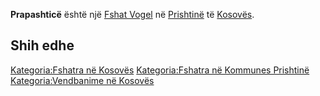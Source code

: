 {{Fshat në Kosovës
 | Emri                = Prapashticë
| sqi_N_name = Prapashticë
| sqi_N_FULL_NAME_RO = Prapashticë
| sqi_N_FULL_NAME_ND_RO = Prapashtice
| sqi_N_SORT_NAME_RG = PRAPASHTICE
| sqi_N_FULL_NAME_RG = Prapashticë
| sqi_N_FULL_NAME_ND_RG = Prapashtice
| sqi_V_name = Prapshticë
| sqi_V_FULL_NAME_RO = Prapshticë
| sqi_V_FULL_NAME_ND_RO = Prapshtice
| sqi_V_SORT_NAME_RG = PRAPSHTICE
| sqi_V_FULL_NAME_RG = Prapshticë
| sqi_V_FULL_NAME_ND_RG = Prapshtice
| srp_N_name = Propaštica
| srp_N_FULL_NAME_RO = Propaštica
| srp_N_FULL_NAME_ND_RO = Propastica
| srp_N_SORT_NAME_RG = PROPASTICA
| srp_N_FULL_NAME_RG = Propaštica
| srp_N_FULL_NAME_ND_RG = Propastica
| srp_NS_name = Пропаштица
| srp_NS_FULL_NAME_RO = Пропаштица
| srp_NS_FULL_NAME_ND_RO = Пропаштица
| srp_NS_SORT_NAME_RG = ПРОПАШТИЦА
| srp_NS_FULL_NAME_RG = Пропаштица
| srp_NS_FULL_NAME_ND_RG = Пропаштица

 | Emri (Rasa dhanore) = 
 | Figura              = 
 | Shteti              = Kosovo
 | Komuna              = Prishtinë
 | Kodi postar         = 
 | Sipërfaqja          = 

 | Popullsia           = 

 | Regj. i popullsisë  = 
 | Dend. e popullsisë  = 
 | Faqja zyrtare       = 
 <!--- Koordinatat ----> 
 | Gjerësia            = 42.725833
 | Gjatësia            = 21.383333
 | Lartësia            = 
}}
'''Prapashticë''' është një [[Fshat Vogel]] në [[Prishtinë]] të [[Kosovës]].

<!-- == Gjeografia == -->
<!-- == Historia == -->
<!-- == Demografia == -->
== Shih edhe ==
{{Komuna Prishtinë}}
{{Kosovo-Administrata-Cung}}

[[Kategoria:Fshatra në Kosovës]]
[[Kategoria:Fshatra në Kommunes Prishtinë]]
[[Kategoria:Vendbanime në Kosovës]]
